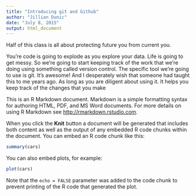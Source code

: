 ```yaml
---
title: "Introducing git and Github"
author: "Jillian Dunic"
date: "July 8, 2015"
output: html_document
---
```


Half of this class is all about protecting future you from current you.

You're code is going to explode as you explore your data. Life is going to get messy. So we're going to start keeping track of the work that we're doing using something called version control. The specific tool we're going to use is git. It's awesome! And I desperately wish that someone had taught this to me years ago. As long as you are diligent about using it. It helps you keep track of the changes that you make 

This is an R Markdown document. Markdown is a simple formatting syntax for authoring HTML, PDF, and MS Word documents. For more details on using R Markdown see <http://rmarkdown.rstudio.com>.

When you click the **Knit** button a document will be generated that includes both content as well as the output of any embedded R code chunks within the document. You can embed an R code chunk like this:

```r
summary(cars)
```

You can also embed plots, for example:

```r
plot(cars)
```

Note that the `echo = FALSE` parameter was added to the code chunk to prevent printing of the R code that generated the plot.
